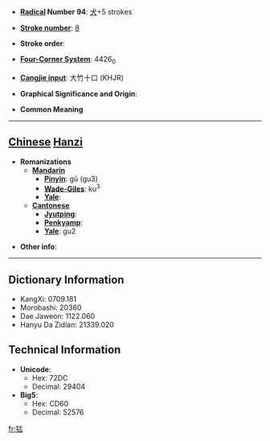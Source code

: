 * '''[[Wiktionary:Chinese radical index| Radical]] Number 94''': [[Wiktionary:Chinese radical index 犬|犬]]+5 strokes

* '''[[Wiktionary:Chinese total strokes index|Stroke number]]''': [[Wiktionary:Chinese total strokes index 8|8]]

* '''Stroke order''': 

* '''[[Wiktionary:Chinese four corner index|Four-Corner System]]''': 4426<sub>0</sub>

* '''[[Wiktionary:Chinese Cangjie index|Cangjie input]]''': 大竹十口 (KHJR)

* '''Graphical Significance and Origin''': 

* '''Common Meaning'''

----

== [[Chinese]] [[Hanzi]] ==

* '''Romanizations'''
** '''[[Mandarin]]'''
*** '''[[Pinyin]]''': gǔ (gu3)
*** '''[[Wade-Giles]]''': ku<sup>3</sup>
*** '''[[Yale]]''': 
** '''[[Cantonese]]'''
*** '''[[Jyutping]]''':
*** '''[[Penkyamp]]''': 
*** '''[[Yale]]''': gu2

* '''Other info''': 

----

== Dictionary Information ==

* KangXi: 0709.181
* Morobashi: 20360
* Dae Jaweon: 1122.060
* Hanyu Da Zidian: 21339.020

== Technical Information ==

* '''Unicode''':
** Hex: 72DC
** Decimal: 29404
* '''Big5''':
** Hex: CD60
** Decimal: 52576

[[fr:狜]]
